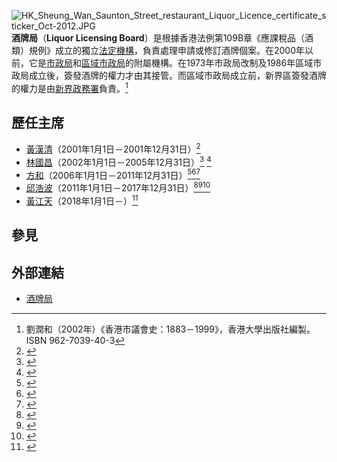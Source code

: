 
{{香港公營機構基礎資訊
|中文機構名稱=酒牌局
|英文機構名稱=Liquor Licensing Board
|機構標誌= Llb-logo.png
|標誌大小=
|首長職銜=主席
|首長姓名=黃江天博士{{JP|nocat}}
|副首長職銜=副主席
|副首長姓名=范翠華
|成立年份=1973年
|法律基礎=第109B章《應課稅品(酒類)規例》
|聯繫部門=
|類型=法定機構
|總部={{HK}}[[灣仔|灣仔]]皇后大道東258號1樓106號室
|網站={{Official website|http://www.fehd.gov.hk/tc_chi/LLB_web/llb_index.html|官方網站}}
}}


[[File:HK_Sheung_Wan_Saunton_Street_restaurant_Liquor_Licence_certificate_sticker_Oct-2012.JPG|thumb]]
'''酒牌局'''（'''Liquor Licensing Board'''）是根據香港法例第109B章《應課稅品（酒類）規例》成立的獨立[[法定機構|法定機構]]，負責處理申請或修訂酒牌個案。在2000年以前，它是[[市政局|市政局]]和[[區域市政局|區域市政局]]的附屬機構。在1973年市政局改制及1986年區域市政局成立後，簽發酒牌的權力才由其接管。而區域市政局成立前，新界區簽發酒牌的權力是由[[新界政務署|新界政務署]]負責。<ref> 劉潤和（2002年）《香港市議會史：1883－1999》，香港大學出版社編製。ISBN 962-7039-40-3</ref>

==歷任主席==
{{Expand list}} 
*[[黃漢清|黃漢清]]（2001年1月1日－2001年12月31日）<ref>{{Cite web |url=http://www.gld.gov.hk/egazette/pdf/20000451/cgn200004518327.pdf |title=政府公告編號8327，憲報第4卷第51期，2000年12月22日 |access-date=2018年1月13日 |archive-date=2021年3月3日 |archive-url=https://web.archive.org/web/20210303125927/https://www.gld.gov.hk/egazette/pdf/20000451/cgn200004518327.pdf |dead-url=no }}</ref> 
*[[林國昌|林國昌]]（2002年1月1日－2005年12月31日）<ref>{{Cite web |url=http://www.gld.gov.hk/egazette/pdf/20020602/cgn20020602130.pdf |title=政府公告編號130，憲報第6卷第2期，2002年1月11日 |access-date=2018年1月13日 |archive-date=2021年3月3日 |archive-url=https://web.archive.org/web/20210303125931/https://www.gld.gov.hk/egazette/pdf/20020602/cgn20020602130.pdf |dead-url=no }}</ref> <ref>{{Cite web |url=http://www.gld.gov.hk/egazette/pdf/20040804/cgn20040804550.pdf |title=政府公告編號550，憲報第8卷第4期，2004年1月21日 |access-date=2018年1月13日 |archive-date=2021年3月3日 |archive-url=https://web.archive.org/web/20210303125936/https://www.gld.gov.hk/egazette/pdf/20040804/cgn20040804550.pdf |dead-url=no }}</ref>
*[[方和|方和]]（2006年1月1日－2011年12月31日）<ref>{{Cite web |url=http://www.gld.gov.hk/egazette/pdf/20050952/cgn200509526855.pdf |title=政府公告編號6855，憲報第9卷第52期，2005年12月30日 |access-date=2018年1月13日 |archive-date=2021年3月3日 |archive-url=https://web.archive.org/web/20210303125943/https://www.gld.gov.hk/egazette/pdf/20050952/cgn200509526855.pdf |dead-url=no }}</ref><ref>{{Cite web |url=http://www.gld.gov.hk/egazette/pdf/20071152/cgn200711528473.pdf |title=政府公告編號8473，憲報第11卷第52期，2007年12月28日 |access-date=2018年1月13日 |archive-date=2021年3月3日 |archive-url=https://web.archive.org/web/20210303125948/https://www.gld.gov.hk/egazette/pdf/20071152/cgn200711528473.pdf |dead-url=no }}</ref><ref>{{Cite web |url=http://www.gld.gov.hk/egazette/pdf/20091351/cgn200913517828.pdf |title=政府公告編號7828，憲報第13卷第51期，2009年12月18日 |access-date=2018年1月13日 |archive-date=2021年3月3日 |archive-url=https://web.archive.org/web/20210303125951/https://www.gld.gov.hk/egazette/pdf/20091351/cgn200913517828.pdf |dead-url=no }}</ref>    
*[[邱浩波|邱浩波]]（2011年1月1日－2017年12月31日）<ref>{{Cite web |url=http://www.gld.gov.hk/egazette/pdf/20111550/cgn201115508167.pdf |title=政府公告編號8167，憲報第15卷第50期，2011年12月16日 |access-date=2018年1月13日 |archive-date=2021年3月3日 |archive-url=https://web.archive.org/web/20210303125957/https://www.gld.gov.hk/egazette/pdf/20111550/cgn201115508167.pdf |dead-url=no }}</ref><ref>{{Cite web |url=http://www.gld.gov.hk/egazette/pdf/20131748/cgn201317487053.pdf |title=政府公告編號7053，憲報第17卷第48期，2013年11月29日 |access-date=2018年1月13日 |archive-date=2021年3月3日 |archive-url=https://web.archive.org/web/20210303130004/https://www.gld.gov.hk/egazette/pdf/20131748/cgn201317487053.pdf |dead-url=no }}</ref><ref>{{Cite web |url=http://www.gld.gov.hk/egazette/pdf/20151952/cgn201519529876.pdf |title=政府公告編號9876，憲報第19卷第52期，2015年12月24日 |access-date=2018年1月13日 |archive-date=2018年10月27日 |archive-url=https://web.archive.org/web/20181027192831/https://www.gld.gov.hk/egazette/pdf/20151952/cgn201519529876.pdf |dead-url=no }}</ref>    
*[[黃江天|黃江天]]（2018年1月1日－）<ref>{{Cite web |url=http://www.gld.gov.hk/egazette/pdf/20182201/cgn2018220121.pdf |title=政府公告編號21，憲報第22卷第1期，2018年1月5日 |access-date=2018年1月13日 |archive-date=2018年10月26日 |archive-url=https://web.archive.org/web/20181026045104/https://www.gld.gov.hk/egazette/pdf/20182201/cgn2018220121.pdf |dead-url=no }}</ref>

==參見==
{{Reflist}}

==外部連結==
*[http://www.fehd.gov.hk/tc_chi/LLB_web/llb_index.html 酒牌局] {{Wayback|url=http://www.fehd.gov.hk/tc_chi/LLB_web/llb_index.html |date=20210426175652 }}

{{香港公營機構}}